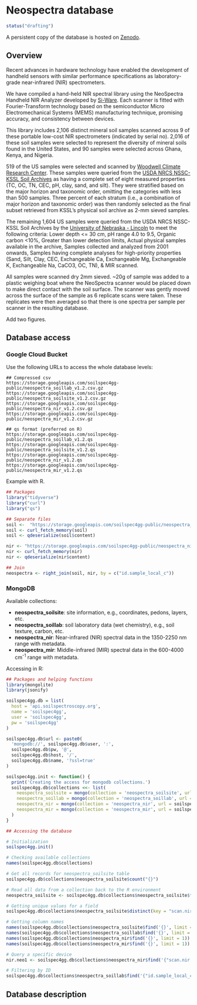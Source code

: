 # Neospectra database

```r
status("drafting")
```

A persistent copy of the database is hosted on [Zenodo](https://doi.org/10.5281/zenodo.7586622).

## Overview

Recent advances in hardware technology have enabled the development of handheld sensors with similar performance specifications as laboratory-grade near-infrared (NIR) spectrometers.

We have compiled a hand-held NIR spectral library using the NeoSpectra Handheld NIR Analyzer developed by [Si-Ware](https://www.si-ware.com/). Each scanner is fitted with Fourier-Transform technology based on the semiconductor Micro Electromechanical Systems (MEMS) manufacturing technique, promising accuracy, and consistency between devices.

This library includes 2,106 distinct mineral soil samples scanned across 9 of these portable low-cost NIR spectrometers (indicated by serial no). 2,016 of these soil samples were selected to represent the diversity of mineral soils found in the United States, and 90 samples were selected across Ghana, Kenya, and Nigeria.

519 of the US samples were selected and scanned by [Woodwell Climate Research Center](https://www.woodwellclimate.org/). These samples were queried from the [USDA NRCS NSSC-KSSL Soil Archives](https://ncsslabdatamart.sc.egov.usda.gov/) as having a complete set of eight measured properties (TC, OC, TN, CEC, pH, clay, sand, and silt). They were stratified based on the major horizon and taxonomic order, omitting the categories with less than 500 samples. Three percent of each stratum (i.e., a combination of major horizon and taxonomic order) was then randomly selected as the final subset retrieved from KSSL's physical soil archive as 2-mm sieved samples.

The remaining 1,604 US samples were queried from the USDA NRCS NSSC-KSSL Soil Archives by the [University of Nebraska - Lincoln](University of Nebraska - Lincoln) to meet the following criteria: Lower depth <= 30 cm, pH range 4.0 to 9.5, Organic carbon <10%, Greater than lower detection limits, Actual physical samples available in the archive, Samples collected and analyzed from 2001 onwards, Samples having complete analyses for high-priority properties (Sand, Silt, Clay, CEC, Exchangeable Ca, Exchangeable Mg, Exchangeable K, Exchangeable Na, CaCO3, OC, TN), & MIR scanned.

All samples were scanned dry 2mm sieved. ~20g of sample was added to a plastic weighing boat where the NeoSpectra scanner would be placed down to make direct contact with the soil surface. The scanner was gently moved across the surface of the sample as 6 replicate scans were taken. These replicates were then averaged so that there is one spectra per sample per scanner in the resulting database.

Add two figures.

## Database access

### Google Cloud Bucket

Use the following URLs to access the whole database levels:

```
## Compressed csv
https://storage.googleapis.com/soilspec4gg-public/neospectra_soillab_v1.2.csv.gz
https://storage.googleapis.com/soilspec4gg-public/neospectra_soilsite_v1.2.csv.gz
https://storage.googleapis.com/soilspec4gg-public/neospectra_nir_v1.2.csv.gz
https://storage.googleapis.com/soilspec4gg-public/neospectra_mir_v1.2.csv.gz

## qs format (preferred on R)
https://storage.googleapis.com/soilspec4gg-public/neospectra_soillab_v1.2.qs
https://storage.googleapis.com/soilspec4gg-public/neospectra_soilsite_v1.2.qs
https://storage.googleapis.com/soilspec4gg-public/neospectra_nir_v1.2.qs
https://storage.googleapis.com/soilspec4gg-public/neospectra_mir_v1.2.qs
```

Example with R.
```r
## Packages
library("tidyverse")
library("curl")
library("qs")

## Separate files
soil <-  "https://storage.googleapis.com/soilspec4gg-public/neospectra_soillab_v1.2.qs"
soil <- curl_fetch_memory(soil)
soil <- qdeserialize(soil$content)

nir <- "https://storage.googleapis.com/soilspec4gg-public/neospectra_nir_v1.2.qs"
nir <- curl_fetch_memory(nir)
nir <- qdeserialize(nir$content)

## Join
neospectra <- right_join(soil, nir, by = c("id.sample_local_c"))
```

### MongoDB

Available collections:  

- **neospectra_soilsite**: site information, e.g., coordinates, pedons, layers, etc.  
- **neospectra_soillab**: soil laboratory data (wet chemistry), e.g., soil texture, carbon, etc.  
- **neospectra_nir**: Near-infrared (NIR) spectral data in the 1350-2250 nm range with metadata.  
- **neospectra_mir**: Middle-infrared (MIR) spectral data in the 600-4000 cm<sup>-1</sup> range with metadata.  

Accessing in R:
```r
## Packages and helping functions
library(mongolite)
library(jsonify)

soilspec4gg.db = list(
  host = 'api.soilspectroscopy.org',
  name = 'soilspec4gg',
  user = 'soilspec4gg',
  pw = 'soilspec4gg'
)

soilspec4gg.db$url <- paste0(
  'mongodb://', soilspec4gg.db$user, ':', 
  soilspec4gg.db$pw, '@', 
  soilspec4gg.db$host, '/', 
  soilspec4gg.db$name, '?ssl=true'
)

soilspec4gg.init <- function() {
  print('Creating the access for mongodb collections.')
  soilspec4gg.db$collections <<- list(
    neospectra_soilsite = mongo(collection = 'neospectra_soilsite', url = soilspec4gg.db$url, verbose = TRUE),
    neospectra_soillab = mongo(collection = 'neospectra_soillab', url = soilspec4gg.db$url, verbose = TRUE),
    neospectra_nir = mongo(collection = 'neospectra_nir', url = soilspec4gg.db$url, verbose = TRUE),
    neospectra_mir = mongo(collection = 'neospectra_mir', url = soilspec4gg.db$url, verbose = TRUE)
  ) 
}

## Accessing the database

# Initialization
soilspec4gg.init()

# Checking available collections
names(soilspec4gg.db$collections)

# Get all records for neospectra_soilsite table
soilspec4gg.db$collections$neospectra_soilsite$count("{}")

# Read all data from a collection back to the R environment
neospectra_soilsite <- soilspec4gg.db$collections$neospectra_soilsite$find('{}')

# Getting unique values for a field
soilspec4gg.db$collections$neospectra_soilsite$distinct(key = "scan.nir.model.name_utf8_txt")

# Getting column names
names(soilspec4gg.db$collections$neospectra_soilsite$find('{}', limit = 1))
names(soilspec4gg.db$collections$neospectra_soillab$find('{}', limit = 1))
names(soilspec4gg.db$collections$neospectra_nir$find('{}', limit = 1))
names(soilspec4gg.db$collections$neospectra_mir$find('{}', limit = 1))

# Query a specific device
nir.neo1 <- soilspec4gg.db$collections$neospectra_nir$find('{"scan.nir.model.name_utf8_txt" : "NEO1"}')

# Filtering by ID
soilspec4gg.db$collections$neospectra_soillab$find('{"id.sample_local_c": "30747"}')
```

## Database description

